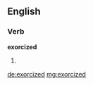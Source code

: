 ==English==

===Verb===
'''exorcized'''

# {{past of|[[exorcize]]}}

[[de:exorcized]]
[[mg:exorcized]]